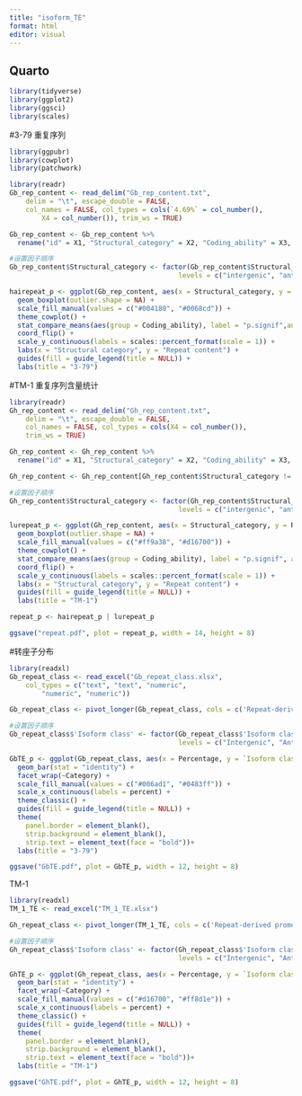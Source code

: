 ```yaml
---
title: "isoform_TE"
format: html
editor: visual
---
```


## Quarto

```r
library(tidyverse)
library(ggplot2)
library(ggsci)
library(scales)
```

#3-79 重复序列

```r
library(ggpubr)
library(cowplot)
library(patchwork)
```

```r
library(readr)
Gb_rep_content <- read_delim("Gb_rep_content.txt", 
    delim = "\t", escape_double = FALSE, 
    col_names = FALSE, col_types = cols(`4.69%` = col_number(), 
        X4 = col_number()), trim_ws = TRUE)
```

```r
Gb_rep_content <- Gb_rep_content %>%
  rename("id" = X1, "Structural_category" = X2, "Coding_ability" = X3, "Repeat_Content" = X4)
```

```r
#设置因子顺序
Gb_rep_content$Structural_category <- factor(Gb_rep_content$Structural_category, 
                                          levels = c("intergenic", "antisense", "genic",  "novel_not_in_catalog", "novel_in_catalog","fusion","full-splice_match", "incomplete-splice_match"))
```

```r
hairepeat_p <- ggplot(Gb_rep_content, aes(x = Structural_category, y = Repeat_Content, fill = Coding_ability)) +
  geom_boxplot(outlier.shape = NA) +
  scale_fill_manual(values = c("#004180", "#0068cd")) +
  theme_cowplot() +
  stat_compare_means(aes(group = Coding_ability), label = "p.signif",angle =-90, vjust = 0.5, hjust =1) +
  coord_flip() +
  scale_y_continuous(labels = scales::percent_format(scale = 1)) + 
  labs(x = "Structural category", y = "Repeat content") +
  guides(fill = guide_legend(title = NULL)) +
  labs(title = "3-79")
```

#TM-1 重复序列含量统计

```r
library(readr)
Gh_rep_content <- read_delim("Gh_rep_content.txt", 
    delim = "\t", escape_double = FALSE, 
    col_names = FALSE, col_types = cols(X4 = col_number()), 
    trim_ws = TRUE)
```

```r
Gh_rep_content <- Gh_rep_content %>%
  rename("id" = X1, "Structural_category" = X2, "Coding_ability" = X3, "Repeat_Content" = X4)
```

```r
Gh_rep_content <- Gh_rep_content[Gh_rep_content$Structural_category != "genic_intron", ]
```

```r
#设置因子顺序
Gh_rep_content$Structural_category <- factor(Gh_rep_content$Structural_category, 
                                          levels = c("intergenic", "antisense", "genic",  "novel_not_in_catalog", "novel_in_catalog","fusion","full-splice_match", "incomplete-splice_match"))
```

```r
lurepeat_p <- ggplot(Gh_rep_content, aes(x = Structural_category, y = Repeat_Content, fill = Coding_ability)) +
  geom_boxplot(outlier.shape = NA) +
  scale_fill_manual(values = c("#ff9a38", "#d16700")) +
  theme_cowplot() +
  stat_compare_means(aes(group = Coding_ability), label = "p.signif", angle =-90, vjust = 0.5, hjust =1) +
  coord_flip() +
  scale_y_continuous(labels = scales::percent_format(scale = 1)) + 
  labs(x = "Structural category", y = "Repeat content") +
  guides(fill = guide_legend(title = NULL)) +
  labs(title = "TM-1")
```

```r
repeat_p <- hairepeat_p | lurepeat_p
```

```r
ggsave("repeat.pdf", plot = repeat_p, width = 14, height = 8)
```

#转座子分布

```r
library(readxl)
Gb_repeat_class <- read_excel("Gb_repeat_class.xlsx", 
    col_types = c("text", "text", "numeric", 
        "numeric", "numeric"))
```

```r
Gb_repeat_class <- pivot_longer(Gb_repeat_class, cols = c('Repeat-derived promoter', 'Internal repeat inclusion', 'Repeat-derived terminator'), names_to = "Category", values_to = "Percentage")

```

```r
#设置因子顺序
Gb_repeat_class$'Isoform class' <- factor(Gb_repeat_class$'Isoform class', 
                                          levels = c("Intergenic", "Antisense", "Genic", "NNC", "NIC","Fusion","FSM", "ISM"))
```

```r
GbTE_p <- ggplot(Gb_repeat_class, aes(x = Percentage, y = `Isoform class`, fill = `Repeat class`)) +
  geom_bar(stat = "identity") +
  facet_wrap(~Category) +
  scale_fill_manual(values = c("#006ad1", "#0483ff")) +
  scale_x_continuous(labels = percent) +
  theme_classic() +
  guides(fill = guide_legend(title = NULL)) +
  theme(
    panel.border = element_blank(),
    strip.background = element_blank(),
    strip.text = element_text(face = "bold"))+
  labs(title = "3-79")
```

```r
ggsave("GbTE.pdf", plot = GbTE_p, width = 12, height = 8)
```

TM-1

```r
library(readxl)
TM_1_TE <- read_excel("TM_1_TE.xlsx")

```

```r
Gh_repeat_class <- pivot_longer(TM_1_TE, cols = c('Repeat-derived promoter', 'Internal repeat inclusion', 'Repeat-derived terminator'), names_to = "Category", values_to = "Percentage")
```

```r
#设置因子顺序
Gh_repeat_class$'Isoform class' <- factor(Gh_repeat_class$'Isoform class', 
                                          levels = c("Intergenic", "Antisense", "Genic", "NNC", "NIC","Fusion","FSM", "ISM"))
```

```r
GhTE_p <- ggplot(Gh_repeat_class, aes(x = Percentage, y = `Isoform class`, fill = `Repeat class`)) +
  geom_bar(stat = "identity") +
  facet_wrap(~Category) +
  scale_fill_manual(values = c("#d16700", "#ff8d1e")) +
  scale_x_continuous(labels = percent) +
  theme_classic() +
  guides(fill = guide_legend(title = NULL)) +
  theme(
    panel.border = element_blank(),
    strip.background = element_blank(),
    strip.text = element_text(face = "bold"))+
  labs(title = "TM-1")
```

```r
ggsave("GhTE.pdf", plot = GhTE_p, width = 12, height = 8)
```
